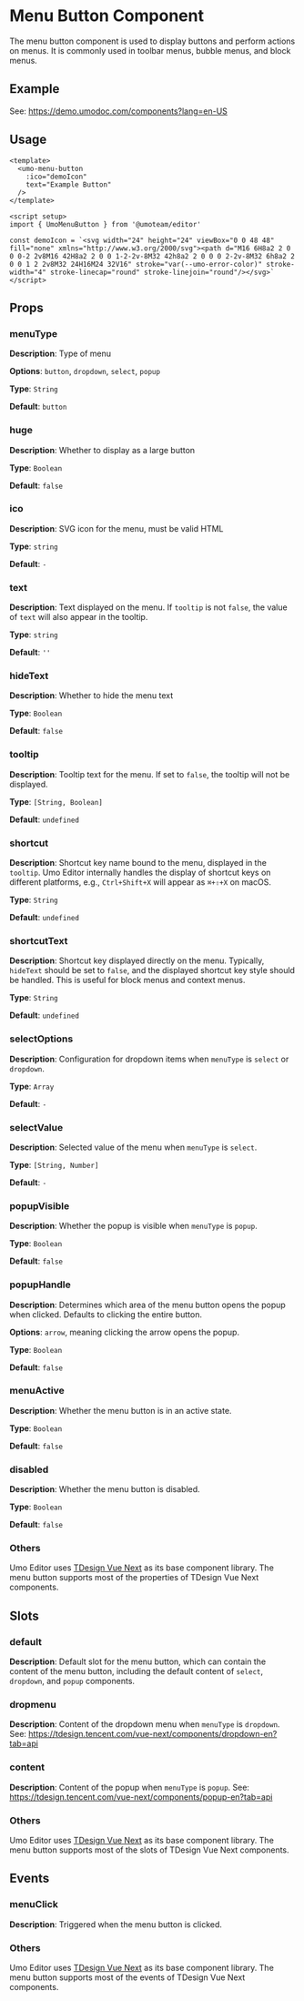 # Menu Button Component

The menu button component is used to display buttons and perform actions on menus. It is commonly used in toolbar menus, bubble menus, and block menus.

## Example

See: https://demo.umodoc.com/components?lang=en-US

## Usage

```vue
<template>
  <umo-menu-button
    :ico="demoIcon"
    text="Example Button"
  />
</template>

<script setup>
import { UmoMenuButton } from '@umoteam/editor'

const demoIcon = `<svg width="24" height="24" viewBox="0 0 48 48" fill="none" xmlns="http://www.w3.org/2000/svg"><path d="M16 6H8a2 2 0 0 0-2 2v8M16 42H8a2 2 0 0 1-2-2v-8M32 42h8a2 2 0 0 0 2-2v-8M32 6h8a2 2 0 0 1 2 2v8M32 24H16M24 32V16" stroke="var(--umo-error-color)" stroke-width="4" stroke-linecap="round" stroke-linejoin="round"/></svg>`
</script>
```

## Props

### menuType

**Description**: Type of menu

**Options**: `button`, `dropdown`, `select`, `popup`

**Type**: `String`

**Default**: `button`

### huge

**Description**: Whether to display as a large button

**Type**: `Boolean`

**Default**: `false`

### ico

**Description**: SVG icon for the menu, must be valid HTML

**Type**: `string`

**Default**: `-`

### text

**Description**: Text displayed on the menu. If `tooltip` is not `false`, the value of `text` will also appear in the tooltip.

**Type**: `string`

**Default**: `''`

### hideText

**Description**: Whether to hide the menu text

**Type**: `Boolean`

**Default**: `false`

### tooltip

**Description**: Tooltip text for the menu. If set to `false`, the tooltip will not be displayed.

**Type**: `[String, Boolean]`

**Default**: `undefined`

### shortcut

**Description**: Shortcut key name bound to the menu, displayed in the `tooltip`. Umo Editor internally handles the display of shortcut keys on different platforms, e.g., `Ctrl+Shift+X` will appear as `⌘+⇧+X` on macOS.

**Type**: `String`

**Default**: `undefined`

### shortcutText

**Description**: Shortcut key displayed directly on the menu. Typically, `hideText` should be set to `false`, and the displayed shortcut key style should be handled. This is useful for block menus and context menus.

**Type**: `String`

**Default**: `undefined`

### selectOptions

**Description**: Configuration for dropdown items when `menuType` is `select` or `dropdown`.

**Type**: `Array`

**Default**: `-`

### selectValue

**Description**: Selected value of the menu when `menuType` is `select`.

**Type**: `[String, Number]`

**Default**: `-`

### popupVisible

**Description**: Whether the popup is visible when `menuType` is `popup`.

**Type**: `Boolean`

**Default**: `false`

### popupHandle

**Description**: Determines which area of the menu button opens the popup when clicked. Defaults to clicking the entire button.

**Options**: `arrow`, meaning clicking the arrow opens the popup.

**Type**: `Boolean`

**Default**: `false`

### menuActive

**Description**: Whether the menu button is in an active state.

**Type**: `Boolean`

**Default**: `false`

### disabled

**Description**: Whether the menu button is disabled.

**Type**: `Boolean`

**Default**: `false`

### Others

Umo Editor uses [TDesign Vue Next](https://tdesign.tencent.com/vue-next/overview-en) as its base component library. The menu button supports most of the properties of TDesign Vue Next components.

## Slots

### default

**Description**: Default slot for the menu button, which can contain the content of the menu button, including the default content of `select`, `dropdown`, and `popup` components.

### dropmenu

**Description**: Content of the dropdown menu when `menuType` is `dropdown`. See: https://tdesign.tencent.com/vue-next/components/dropdown-en?tab=api

### content

**Description**: Content of the popup when `menuType` is `popup`. See: https://tdesign.tencent.com/vue-next/components/popup-en?tab=api

### Others

Umo Editor uses [TDesign Vue Next](https://tdesign.tencent.com/vue-next/overview-en) as its base component library. The menu button supports most of the slots of TDesign Vue Next components.

## Events

### menuClick

**Description**: Triggered when the menu button is clicked.

### Others

Umo Editor uses [TDesign Vue Next](https://tdesign.tencent.com/vue-next/overview-en) as its base component library. The menu button supports most of the events of TDesign Vue Next components.
